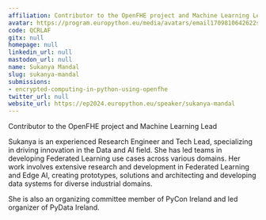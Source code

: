 ```yaml
---
affiliation: Contributor to the OpenFHE project and Machine Learning Lead
avatar: https://program.europython.eu/media/avatars/email1709810642622sukanyamandal_3t7fRvP.jpeg
code: QCRLAF
gitx: null
homepage: null
linkedin_url: null
mastodon_url: null
name: Sukanya Mandal
slug: sukanya-mandal
submissions:
- encrypted-computing-in-python-using-openfhe
twitter_url: null
website_url: https://ep2024.europython.eu/speaker/sukanya-mandal
---
```


Contributor to the OpenFHE project and Machine Learning Lead

Sukanya is an experienced Research Engineer and Tech Lead, specializing in driving innovation in the Data and AI field. She has led teams in developing Federated Learning use cases across various domains. Her work involves extensive research and development in Federated Learning and Edge AI, creating prototypes, solutions and architecting and developing data systems for diverse industrial domains.

She is also an organizing committee member of PyCon Ireland and led organizer of PyData Ireland.

